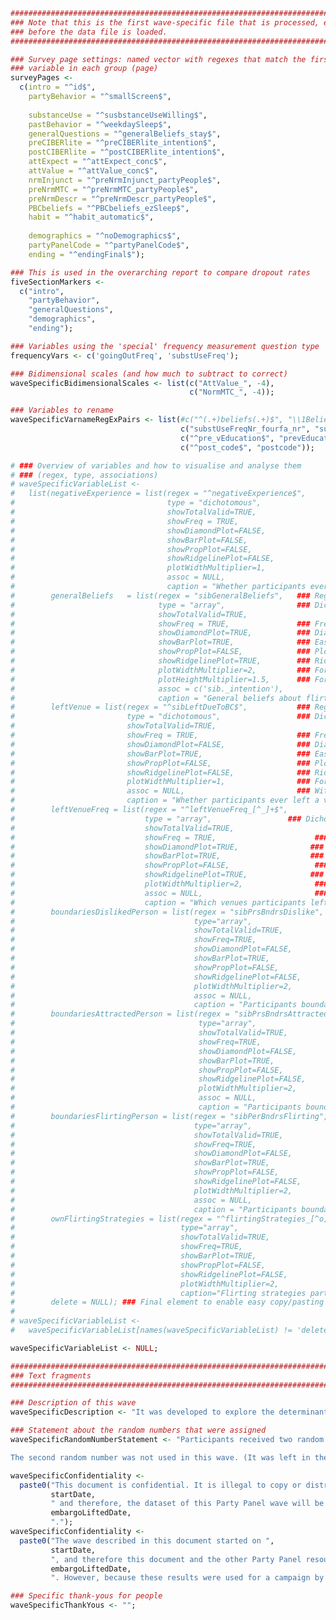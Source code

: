 
```r
###############################################################################
### Note that this is the first wave-specific file that is processed, even
### before the data file is loaded.
###############################################################################

### Survey page settings: named vector with regexes that match the first
### variable in each group (page)
surveyPages <-
  c(intro = "^id$",
    partyBehavior = "^smallScreen$",
    
    substanceUse = "^susbstanceUseWilling$",
    pastBehavior = "^weekdaySleep$",
    generalQuestions = "^generalBeliefs_stay$",
    preCIBERlite = "^preCIBERlite_intention$",
    postCIBERlite = "^postCIBERlite_intention$",
    attExpect = "^attExpect_conc$",
    attValue = "^attValue_conc$",
    nrmInjunct = "^preNrmInjunct_partyPeople$",
    preNrmMTC = "^preNrmMTC_partyPeople$",
    preNrmDescr = "^preNrmDescr_partyPeople$",
    PBCbeliefs = "^PBCbeliefs_ezSleep$",
    habit = "^habit_automatic$",
    
    demographics = "^noDemographics$",
    partyPanelCode = "^partyPanelCode$",
    ending = "^endingFinal$");

### This is used in the overarching report to compare dropout rates
fiveSectionMarkers <-
  c("intro",
    "partyBehavior",
    "generalQuestions",
    "demographics",
    "ending");

### Variables using the 'special' frequency measurement question type
frequencyVars <- c('goingOutFreq', 'substUseFreq');

### Bidimensional scales (and how much to subtract to correct)
waveSpecificBidimensionalScales <- list(c("AttValue_", -4),
                                        c("NormMTC_", -4));

### Variables to rename
waveSpecificVarnameRegExPairs <- list(#c("^(.+)beliefs(.+)$", "\\1Beliefs\\2"),
                                      c("substUseFreqNr_fourfa_nr", "substUseFreqNr_fourf_nr"),
                                      c("^pre_vEducation$", "prevEducation"),
                                      c("^post_code$", "postcode"));

# ### Overview of variables and how to visualise and analyse them
# ### (regex, type, associations)
# waveSpecificVariableList <-
#   list(negativeExperience = list(regex = "^negativeExperience$",
#                                  type = "dichotomous",
#                                  showTotalValid=TRUE,
#                                  showFreq = TRUE,
#                                  showDiamondPlot=FALSE,
#                                  showBarPlot=FALSE,
#                                  showPropPlot=FALSE,
#                                  showRidgelinePlot=FALSE,
#                                  plotWidthMultiplier=1,
#                                  assoc = NULL,
#                                  caption = "Whether participants ever had a negative experience"),
#        generalBeliefs   = list(regex = "sibGeneralBeliefs",   ### Regex to match one or more variables
#                                type = "array",                ### Dichotomous, multi, open, array
#                                showTotalValid=TRUE,
#                                showFreq = TRUE,               ### Frequencies
#                                showDiamondPlot=TRUE,          ### Diamond plots
#                                showBarPlot=TRUE,              ### EasyBar plot
#                                showPropPlot=FALSE,            ### Plot with proportions
#                                showRidgelinePlot=TRUE,        ### Ridgeline plots
#                                plotWidthMultiplier=2,         ### For especially narrow or wide plots
#                                plotHeightMultiplier=1.5,      ### For especially low or high plots
#                                assoc = c('sib._intention'),                  ### With which variables to show associations
#                                caption = "General beliefs about flirting, boundaries, etc"),
#        leftVenue = list(regex = "^sibLeftDueToBC$",           ### Regex to match one or more variables
#                         type = "dichotomous",                 ### Dichotomous, multi, open, array
#                         showTotalValid=TRUE,
#                         showFreq = TRUE,                      ### Frequencies
#                         showDiamondPlot=FALSE,                ### Diamond plots
#                         showBarPlot=TRUE,                     ### EasyBar plot
#                         showPropPlot=FALSE,                   ### Plot with proportions
#                         showRidgelinePlot=FALSE,              ### Ridgeline plots
#                         plotWidthMultiplier=1,                ### For especially narrow or wide plots
#                         assoc = NULL,                         ### With which variables to show associations
#                         caption = "Whether participants ever left a venue because a boundary was crossed"),
#        leftVenueFreq = list(regex = "^leftVenueFreq_[^_]+$",           ### Regex to match one or more variables
#                             type = "array",                 ### Dichotomous, multi, open, array
#                             showTotalValid=TRUE,
#                             showFreq = TRUE,                      ### Frequencies
#                             showDiamondPlot=TRUE,                ### Diamond plots
#                             showBarPlot=TRUE,                    ### EasyBar plot
#                             showPropPlot=FALSE,                   ### Plot with proportions
#                             showRidgelinePlot=TRUE,              ### Ridgeline plots
#                             plotWidthMultiplier=2,                ### For especially narrow or wide plots
#                             assoc = NULL,                         ### With which variables to show associations
#                             caption = "Which venues participants left because a boundary was crossed"),
#        boundariesDislikedPerson = list(regex = "sibPrsBndrsDislike",  ### Regex to match one or more variables
#                                        type="array",                  ### Dichotomous, multi, open, array
#                                        showTotalValid=TRUE,
#                                        showFreq=TRUE,                 ### Frequencies 
#                                        showDiamondPlot=FALSE,         ### Diamond plots
#                                        showBarPlot=TRUE,              ### EasyBar plot 
#                                        showPropPlot=FALSE,            ### Plot with proportions   
#                                        showRidgelinePlot=FALSE,       ### Ridgeline plots    
#                                        plotWidthMultiplier=2,         ### For especially narrow or wide plots 
#                                        assoc = NULL,                  ### With which variables to show associations 
#                                        caption = "Participants boundaries when they dislike a person"),
#        boundariesAttractedPerson = list(regex = "sibPrsBndrsAttracted",
#                                         type="array",
#                                         showTotalValid=TRUE,
#                                         showFreq=TRUE,
#                                         showDiamondPlot=FALSE, 
#                                         showBarPlot=TRUE,
#                                         showPropPlot=FALSE,
#                                         showRidgelinePlot=FALSE,
#                                         plotWidthMultiplier=2,
#                                         assoc = NULL,
#                                         caption = "Participants boundaries when they are attracted to a person"),
#        boundariesFlirtingPerson = list(regex = "sibPerBndrsFlirting",
#                                        type="array",
#                                        showTotalValid=TRUE,
#                                        showFreq=TRUE,
#                                        showDiamondPlot=FALSE,         
#                                        showBarPlot=TRUE,
#                                        showPropPlot=FALSE,
#                                        showRidgelinePlot=FALSE,
#                                        plotWidthMultiplier=2,
#                                        assoc = NULL,
#                                        caption = "Participants boundaries when they were flirting with a person"),
#        ownFlirtingStrategies = list(regex = "^flirtingStrategies_[^o]+",
#                                     type="array",
#                                     showTotalValid=TRUE,
#                                     showFreq=TRUE,
#                                     showBarPlot=TRUE,
#                                     showPropPlot=FALSE,
#                                     showRidgelinePlot=FALSE,
#                                     plotWidthMultiplier=2,
#                                     caption="Flirting strategies participants use themselves"),
#        delete = NULL); ### Final element to enable easy copy/pasting above
# 
# waveSpecificVariableList <-
#   waveSpecificVariableList[names(waveSpecificVariableList) != 'delete'];

waveSpecificVariableList <- NULL;

########################################################################
### Text fragments
########################################################################

### Description of this wave
waveSpecificDescription <- "It was developed to explore the determinants of behaviors related to ...";

### Statement about the random numbers that were assigned
waveSpecificRandomNumberStatement <- "Participants received two random numbers, the first between (and including) 1 and 2, and the second between (and including) 1 and 4. The first random number was used to determine about which behavior participants received questions. If it was 1, participants received questions about enforcing one's own boundaries; if 2, about approaching a friend when under the impression they were crossing somebody's boundaries; and if 3, about disclosing a crossed boundary to one's friends. Participants were told which behavior would be presented to them, and they were able to indicate that they wanted to answer questions about multiple behaviors.

The second random number was not used in this wave. (It was left in the questionnaire as the LimeSurvey questionnaires for new Party Panel waves are copied from the most recent preceding wave, and since two random numbers are often used, it was deemed convenient to simply leave this question in.)";

waveSpecificConfidentiality <-
  paste0("This document is confidential. It is illegal to copy or distribute it in any form. An embargo of 2 years rests upon all Party Panel datasets. The wave described in this document started on ",
         startDate,
         " and therefore, the dataset of this Party Panel wave will be released under CC-BY-NC-SA (see http://creativecommons.org/licenses/by-nc-sa/4.0/) on",
         embargoLiftedDate,
         ".");
waveSpecificConfidentiality <-
  paste0("The wave described in this document started on ",
         startDate,
         ", and therefore this document and the other Party Panel resources would normally be embargoed until ",
         embargoLiftedDate,
         ". However, because these results were used for a campaign by Rutgers in the summer of 2018, the Celebrate Safe project committee decided to lift the embargo on Monday the 6th of August 2018. Therefore, all resources developed for this Party Panel wave as well as the collected data are available under CC-BY-NC-SA (see http://creativecommons.org/licenses/by-nc-sa/4.0/).");

### Specific thank-yous for people
waveSpecificThankYous <- "";

```
